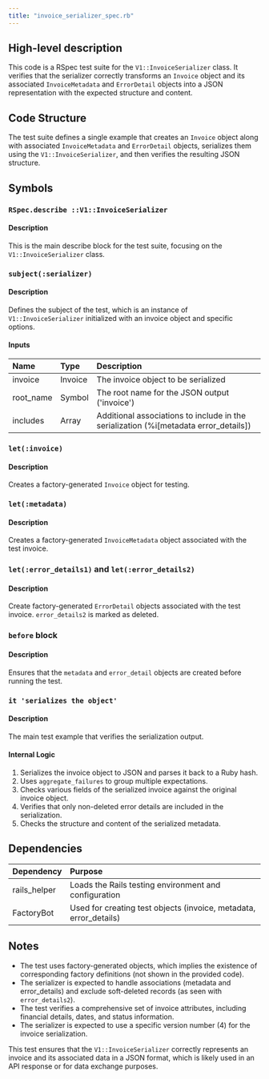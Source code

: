 ```yaml
---
title: "invoice_serializer_spec.rb"
---
```


## High-level description
This code is a RSpec test suite for the `V1::InvoiceSerializer` class. It verifies that the serializer correctly transforms an `Invoice` object and its associated `InvoiceMetadata` and `ErrorDetail` objects into a JSON representation with the expected structure and content.

## Code Structure
The test suite defines a single example that creates an `Invoice` object along with associated `InvoiceMetadata` and `ErrorDetail` objects, serializes them using the `V1::InvoiceSerializer`, and then verifies the resulting JSON structure.

## Symbols

### `RSpec.describe ::V1::InvoiceSerializer`
#### Description
This is the main describe block for the test suite, focusing on the `V1::InvoiceSerializer` class.

### `subject(:serializer)`
#### Description
Defines the subject of the test, which is an instance of `V1::InvoiceSerializer` initialized with an invoice object and specific options.

#### Inputs
| Name | Type | Description |
|:-----|:-----|:------------|
| invoice | Invoice | The invoice object to be serialized |
| root_name | Symbol | The root name for the JSON output ('invoice') |
| includes | Array | Additional associations to include in the serialization (%i[metadata error_details]) |

### `let(:invoice)`
#### Description
Creates a factory-generated `Invoice` object for testing.

### `let(:metadata)`
#### Description
Creates a factory-generated `InvoiceMetadata` object associated with the test invoice.

### `let(:error_details1)` and `let(:error_details2)`
#### Description
Create factory-generated `ErrorDetail` objects associated with the test invoice. `error_details2` is marked as deleted.

### `before` block
#### Description
Ensures that the `metadata` and `error_detail` objects are created before running the test.

### `it 'serializes the object'`
#### Description
The main test example that verifies the serialization output.

#### Internal Logic
1. Serializes the invoice object to JSON and parses it back to a Ruby hash.
2. Uses `aggregate_failures` to group multiple expectations.
3. Checks various fields of the serialized invoice against the original invoice object.
4. Verifies that only non-deleted error details are included in the serialization.
5. Checks the structure and content of the serialized metadata.

## Dependencies
| Dependency | Purpose |
|:-----------|:--------|
| rails_helper | Loads the Rails testing environment and configuration |
| FactoryBot | Used for creating test objects (invoice, metadata, error_details) |

## Notes
- The test uses factory-generated objects, which implies the existence of corresponding factory definitions (not shown in the provided code).
- The serializer is expected to handle associations (metadata and error_details) and exclude soft-deleted records (as seen with `error_details2`).
- The test verifies a comprehensive set of invoice attributes, including financial details, dates, and status information.
- The serializer is expected to use a specific version number (4) for the invoice serialization.

This test ensures that the `V1::InvoiceSerializer` correctly represents an invoice and its associated data in a JSON format, which is likely used in an API response or for data exchange purposes.
